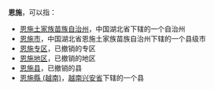 '''恩施'''，可以指：
* [[恩施土家族苗族自治州|恩施土家族苗族自治州]]，中国湖北省下辖的一个自治州
* [[恩施市|恩施市]]，中国湖北省恩施土家族苗族自治州下辖的一个县级市
* [[恩施专区|恩施专区]]，已撤销的专区
* [[恩施地区|恩施地区]]，已撤销的地区
* [[恩施县|恩施县]]，已撤销的县
* [[恩施縣_(越南)|恩施縣 (越南)]]，[[越南|越南]][[兴安省_(越南)|兴安省]]下辖的一个县
{{disambig|Cat=二字中国地名消歧义|E}}